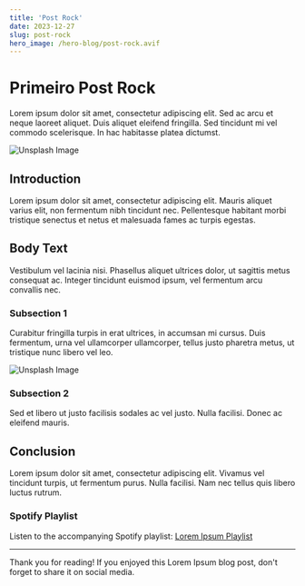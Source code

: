 ```yaml
---
title: 'Post Rock'
date: 2023-12-27
slug: post-rock
hero_image: /hero-blog/post-rock.avif
---
```


# Primeiro Post Rock



Lorem ipsum dolor sit amet, consectetur adipiscing elit. Sed ac arcu et neque laoreet aliquet. Duis aliquet eleifend fringilla. Sed tincidunt mi vel commodo scelerisque. In hac habitasse platea dictumst.

![Unsplash Image](https://source.unsplash.com/random/800x400)

## Introduction

Lorem ipsum dolor sit amet, consectetur adipiscing elit. Mauris aliquet varius elit, non fermentum nibh tincidunt nec. Pellentesque habitant morbi tristique senectus et netus et malesuada fames ac turpis egestas.

## Body Text

Vestibulum vel lacinia nisi. Phasellus aliquet ultrices dolor, ut sagittis metus consequat ac. Integer tincidunt euismod ipsum, vel fermentum arcu convallis nec.

### Subsection 1

Curabitur fringilla turpis in erat ultrices, in accumsan mi cursus. Duis fermentum, urna vel ullamcorper ullamcorper, tellus justo pharetra metus, ut tristique nunc libero vel leo.

![Unsplash Image](https://source.unsplash.com/random/800x400)

### Subsection 2

Sed et libero ut justo facilisis sodales ac vel justo. Nulla facilisi. Donec ac eleifend mauris.

## Conclusion

Lorem ipsum dolor sit amet, consectetur adipiscing elit. Vivamus vel tincidunt turpis, ut fermentum purus. Nulla facilisi. Nam nec tellus quis libero luctus rutrum.

### Spotify Playlist

Listen to the accompanying Spotify playlist: [Lorem Ipsum Playlist](https://open.spotify.com/playlist/your_playlist_id)

---

Thank you for reading! If you enjoyed this Lorem Ipsum blog post, don't forget to share it on social media.



